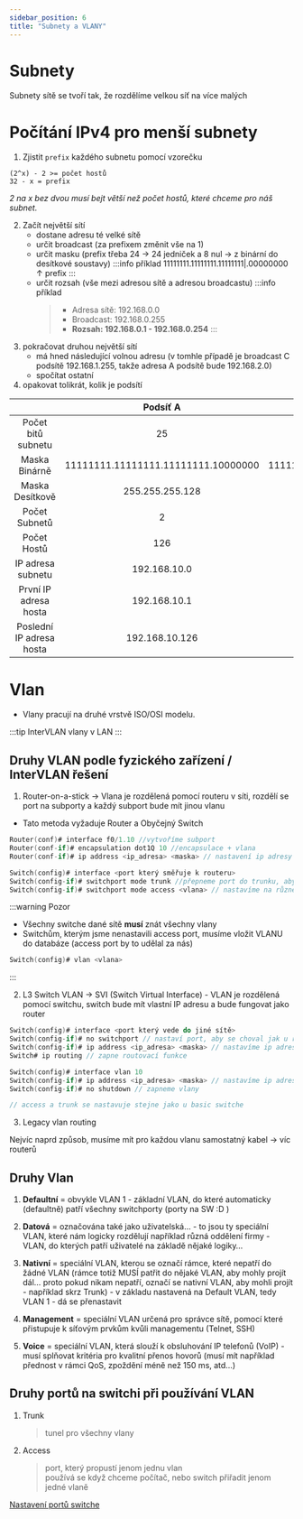 ```yaml
---
sidebar_position: 6
title: "Subnety a VLANY"
---
```


# Subnety

Subnety sítě se tvoří tak, že rozdělíme velkou síť na více malých

# Počítání IPv4 pro menší subnety

1. Zjistit `prefix` každého subnetu pomocí vzorečku

```
(2^x) - 2 >= počet hostů
32 - x = prefix
```

_2 na x bez dvou musí bejt větší než počet hostů, které chceme pro náš subnet._

2. Začít největší sítí
   - dostane adresu té velké sítě
   - určit broadcast (za prefixem změnit vše na 1)
   - určit masku (prefix třeba 24 -> 24 jedniček a 8 nul -> z binární do desítkové soustavy)
     :::info příklad
     11111111.11111111.11111111|.00000000
     ↑
     prefix
     :::
   - určit rozsah (vše mezi adresou sítě a adresou broadcastu)
     :::info příklad
     > - Adresa sítě: 192.168.0.0
     > - Broadcast: 192.168.0.255
     > - **Rozsah: 192.168.0.1 - 192.168.0.254**
     >   :::
3. pokračovat druhou největší sítí
   - má hned následující volnou adresu (v tomhle případě je broadcast C podsítě 192.168.1.255, takže adresa A podsítě bude 192.168.2.0)
   - spočítat ostatní
4. opakovat tolikrát, kolik je podsítí

|                          |              Podsíť A               |              Podsíť B               |
| :----------------------: | :---------------------------------: | :---------------------------------: |
|    Počet bitů subnetu    |                 25                  |                 26                  |
|      Maska Binárně       | 11111111.11111111.11111111.10000000 | 11111111.11111111.11111111.11000000 |
|     Maska Desítkově      |           255.255.255.128           |           255.255.255.192           |
|      Počet Subnetů       |                  2                  |                  8                  |
|       Počet Hostů        |                 126                 |                 62                  |
|    IP adresa subnetu     |            192.168.10.0             |           192.168.10.128            |
|  První IP adresa hosta   |            192.168.10.1             |           192.168.10.129            |
| Poslední IP adresa hosta |           192.168.10.126            |           192.169.10.190            |

# Vlan

- Vlany pracují na druhé vrstvě ISO/OSI modelu.

:::tip InterVLAN
vlany v LAN
:::

## Druhy VLAN podle fyzického zařízení / InterVLAN řešení

1. Router-on-a-stick -> Vlana je rozdělená pomocí routeru v síti, rozdělí se port na subporty a každý subport bude mít jinou vlanu

- Tato metoda vyžaduje Router a Obyčejný Switch

```c title="Nastavíme vlanu na Routeru"
Router(conf)# interface f0/1.10 //vytvoříme subport
Router(conf-if)# encapsulation dot1Q 10 //encapsulace + vlana
Router(conf-if)# ip address <ip_adresa> <maska> // nastavení ip adresy
```

```c title="Nastavíme vlanu na Switchi"
Switch(config)# interface <port který směřuje k routeru>
Switch(config-if)# switchport mode trunk //přepneme port do trunku, aby k routeru mohly všechny vlany
Switch(config-if)# switchport mode access <vlana> // nastavíme na různé porty vlany, které chceme na PC mít
```

:::warning Pozor

- Všechny switche dané sítě **musí** znát všechny vlany
- Switchům, kterým jsme nenastavili access port, musíme vložit VLANU do databáze (access port by to udělal za nás)

```c
Switch(config)# vlan <vlana>
```

:::

2. L3 Switch VLAN -> SVI (Switch Virtual Interface) - VLAN je rozdělená pomocí switchu, switch bude mít vlastní IP adresu a bude fungovat jako router

```c title="Nastavíme router port na L3 Switchi"
Switch(config)# interface <port který vede do jiné sítě>
Switch(config-if)# no switchport // nastaví port, aby se choval jak u routeru
Switch(config-if)# ip address <ip_adresa> <maska> // nastavíme ip adresu, jako u routeru, ven ze sítě
Switch# ip routing // zapne routovací funkce
```

```c title="Nastavíme vlanu na Switchi"
Switch(config)# interface vlan 10
Switch(config-if)# ip address <ip_adresa> <maska> // nastavíme ip adresu vlany
Switch(config-if)# no shutdown // zapneme vlany

// access a trunk se nastavuje stejne jako u basic switche
```

3. Legacy vlan routing

Nejvíc naprd způsob, musíme mít pro každou vlanu samostatný kabel -> víc routerů

## Druhy Vlan

1. **Defaultní** = obvykle VLAN 1 - základní VLAN, do které automaticky (defaultně) patří všechny
   switchporty (porty na SW :D )

2. **Datová** = označována také jako uživatelská… - to jsou ty speciální VLAN, které nám logicky
   rozdělují například různá oddělení firmy - VLAN, do kterých patří uživatelé na základě nějaké
   logiky…

3. **Nativní** = speciální VLAN, kterou se označí rámce, které nepatří do žádné VLAN (rámce totiž
   MUSÍ patřit do nějaké VLAN, aby mohly projít dál… proto pokud nikam nepatří, označí se
   nativní VLAN, aby mohli projít - například skrz Trunk) - v základu nastavená na Default VLAN,
   tedy VLAN 1 - dá se přenastavit

4. **Management** = speciální VLAN určená pro správce sítě, pomocí které přistupuje k síťovým
   prvkům kvůli managementu (Telnet, SSH)

5. **Voice** = speciální VLAN, která slouží k obsluhování IP telefonů (VoIP) - musí splňovat kritéria
   pro kvalitní přenos hovorů (musí mít například přednost v rámci QoS, zpoždění méně než 150
   ms, atd…)

## Druhy portů na switchi při používání VLAN

1. Trunk
   > tunel pro všechny vlany <br/>
2. Access
   > port, který propustí jenom jednu vlan <br/>
   > používá se když chceme počítač, nebo switch přiřadit jenom jedné vlaně

[Nastavení portů switche](./../commandy#switch)
